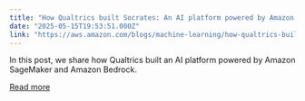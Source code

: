 ```yaml
---
title: "How Qualtrics built Socrates: An AI platform powered by Amazon SageMaker and Amazon Bedrock"
date: "2025-05-15T19:53:51.000Z"
link: "https://aws.amazon.com/blogs/machine-learning/how-qualtrics-built-socrates-an-ai-platform-powered-by-amazon-sagemaker-and-amazon-bedrock/"
---
```


In this post, we share how Qualtrics built an AI platform powered by Amazon SageMaker and Amazon Bedrock.

[Read more](https://aws.amazon.com/blogs/machine-learning/how-qualtrics-built-socrates-an-ai-platform-powered-by-amazon-sagemaker-and-amazon-bedrock/)

